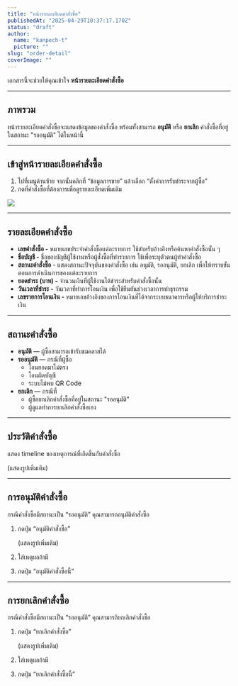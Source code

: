 ```yaml
---
title: "หน้ารายละเอียดคำสั่งซื้อ"
publishedAt: "2025-04-29T10:37:17.170Z"
status: "draft"
author:
  name: "kanpech-t"
  picture: ""
slug: "order-detail"
coverImage: ""
---
```


เอกสารนี้จะช่วยให้คุณเข้าใจ **หน้ารายละเอียดคำสั่งซื้อ**

---

## ภาพรวม

หน้ารายละเอียดคำสั่งซื้อจะแสดงข้อมูลของคำสั่งซื้อ พร้อมทั้งสามารถ **อนุมัติ** หรือ **ยกเลิก** คำสั่งซื้อที่อยู่ในสถานะ "รออนุมัติ" ได้ในหน้านี้

---

## **เข้าสู่**หน้ารายละเอียดคำสั่งซื้อ

1. ไปที่เมนูด้านซ้าย จากนั้นคลิกที่ “ข้อมูลการขาย” แล้วเลือก “ตั้งค่าการรับชำระจากผู้ซื้อ”
2. กดที่คำสั่งซื้อที่ต้องการเพื่อดูรายละเอียดเพิ่มเติม

![](https://document-assets.st-th-1.byteark.com/order-detail%2Forder-detail-button%281%29.png)

---

## รายละเอียดคำสั่งซื้อ

- **เลขคำสั่งซื้อ -** หมายเลขประจำคำสั่งซื้อแต่ละรายการ ใช้สำหรับอ้างอิงหรือค้นหาคำสั่งซื้อนั้น ๆ
- **ชื่อบัญชี -** ชื่อของบัญชีผู้ใช้งานหรือผู้สั่งซื้อที่ทำรายการ ใช้เพื่อระบุตัวตนผู้ทำคำสั่งซื้อ
- **สถานะคำสั่งซื้อ** - แสดงสถานะปัจจุบันของคำสั่งซื้อ เช่น อนุมัติ, รออนุมัติ, ยกเลิก เพื่อให้ทราบขั้นตอนการดำเนินการของแต่ละรายการ
- **ยอดชำระ (บาท) -** จำนวนเงินที่ผู้ใช้งานได้ชำระสำหรับคำสั่งซื้อนั้น
- **วันเวลาที่ชำระ -** วันเวลาที่ทำการโอนเงิน เพื่อใช้ยืนยันช่วงเวลาการทำธุรกรรม
- **เลขรายการโอนเงิน -** หมายเลขอ้างอิงของการโอนเงินที่ได้จากระบบธนาคารหรือผู้ให้บริการชำระเงิน

---

## สถานะคำสั่งซื้อ

- **อนุมัติ** — ผู้ซื้อสามารถเข้ารับชมคลาสได้
- **รออนุมัติ** — กรณีที่ผู้ซื้อ
  - โอนยอดมาไม่ตรง
  - โอนผิดบัญชี
  - ระบบไม่พบ QR Code
- **ยกเลิก** — กรณีที่
  - ผู้ซื้อยกเลิกคำสั่งซื้อที่อยู่ในสถานะ "รออนุมัติ"
  - ผู้ดูแลทำการยกเลิกคำสั่งซื้อเอง

---

## **ประวัติคำสั่งซื้อ**

แสดง timeline ของเหตุการณ์ที่เกิดขึ้นกับคำสั่งซื้อ

(แสดงรูปเพิ่มเติม)

---

## การอนุมัติคำสั่งซื้อ

กรณีคำสั่งซื้อมีสถานะเป็น “รออนุมัติ” คุณสามารถอนุมัติคำสั่งซื้อ

1. กดปุ่ม “อนุมัติคำสั่งซื้อ”

   (แสดงรูปเพิ่มเติม)

2. ใส่เหตุผลถ้ามี

3. กดปุ่ม “อนุมัติคำสั่งซื้อนี้”

---

## การยกเลิกคำสั่งซื้อ

กรณีคำสั่งซื้อมีสถานะเป็น “รออนุมัติ” คุณสามารถิยกเลิกคำสั่งซื้อ

1. กดปุ่ม “ยกเลิกคำสั่งซื้อ”

   (แสดงรูปเพิ่มเติม)

2. ใส่เหตุผลถ้ามี

3. กดปุ่ม “ยกเลิกคำสั่งซื้อนี้”